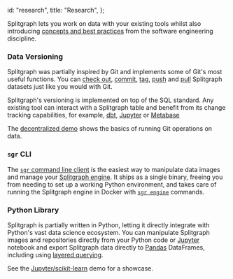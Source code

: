   id: "research",
  title: "Research",
};

Splitgraph lets you work on data with your existing tools whilst also introducing [concepts and
best practices](/product/splitgraph/motivation) from the software engineering discipline.

### Data Versioning

Splitgraph was partially inspired by Git and implements some of Git's most useful functions. You can
[check out](/docs/sgr/image-management-creation/checkout), [commit](/docs/sgr/image-management-creation/commit),
[tag](/docs/sgr/image-management-creation/tag), [push](/docs/sgr/sharing-images/push) and [pull](/docs/sgr/sharing-images/pull) Splitgraph datasets just like you would with Git.

Splitgraph's versioning is implemented on top of the SQL standard. Any existing tool can interact
with a Splitgraph table and benefit from its change tracking capabilities, for example, [dbt](/docs/integrating-splitgraph/dbt), [Jupyter](/docs/integrating-splitgraph/jupyter-notebooks) or
[Metabase](/docs/integrating-splitgraph/metabase)

The [decentralized demo](/docs/getting-started/decentralized-demo) shows the basics of running Git operations on data.

### `sgr` CLI

The [`sgr` command line client](/docs/architecture/sgr-client) is the easiest way to manipulate data
images and manage your [Splitgraph engine](/docs/architecture/splitgraph-engine). It ships as a
single binary, freeing you from needing to set up a working Python environment, and takes care
of running the Splitgraph engine in Docker with [`sgr engine`](/docs/sgr/engine-management/engine-add) commands.

### Python Library

Splitgraph is partially written in Python, letting it directly integrate with Python's vast data science
ecosystem. You can manipulate Splitgraph images and repositories directly from your Python code
or [Jupyter](https://jupyter.org/) notebook and export Splitgraph data directly to [Pandas](https://pandas.pydata.org/) DataFrames, including using [layered querying](/docs/large-datasets/layered-querying).

See the [Jupyter/scikit-learn](/docs/integrating-splitgraph/jupyter-notebooks) demo for a showcase.
